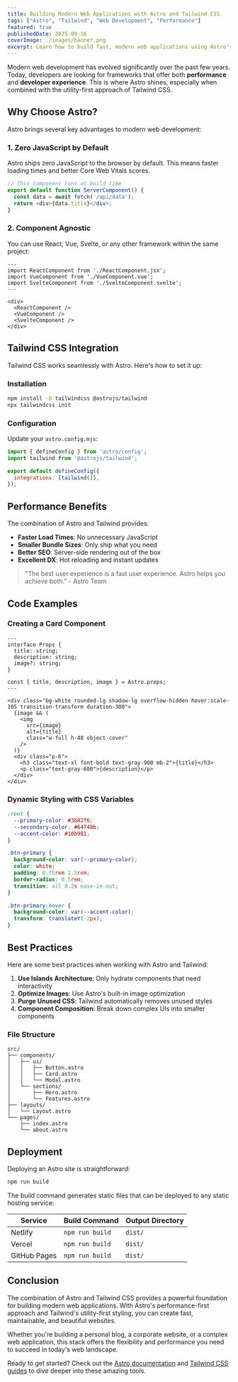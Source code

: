 ```yaml
---
title: Building Modern Web Applications with Astro and Tailwind CSS
tags: ["Astro", "Tailwind", "Web Development", "Performance"]
featured: true
publishedDate: 2025-09-16
coverImage: ./images/banner.png
excerpt: Learn how to build fast, modern web applications using Astro's static site generation capabilities combined with Tailwind CSS for styling.
---
```


Modern web development has evolved significantly over the past few years. Today, developers are looking for frameworks that offer both **performance** and **developer experience**. This is where Astro shines, especially when combined with the utility-first approach of Tailwind CSS.

## Why Choose Astro?

Astro brings several key advantages to modern web development:

### 1. Zero JavaScript by Default

Astro ships zero JavaScript to the browser by default. This means faster loading times and better Core Web Vitals scores.

```javascript
// This component runs at build time
export default function ServerComponent() {
  const data = await fetch('/api/data');
  return <div>{data.title}</div>;
}
```

### 2. Component Agnostic

You can use React, Vue, Svelte, or any other framework within the same project:

```astro
---
import ReactComponent from './ReactComponent.jsx';
import VueComponent from './VueComponent.vue';
import SvelteComponent from './SvelteComponent.svelte';
---

<div>
  <ReactComponent />
  <VueComponent />
  <SvelteComponent />
</div>
```

## Tailwind CSS Integration

Tailwind CSS works seamlessly with Astro. Here's how to set it up:

### Installation

```bash
npm install -D tailwindcss @astrojs/tailwind
npx tailwindcss init
```

### Configuration

Update your `astro.config.mjs`:

```javascript
import { defineConfig } from 'astro/config';
import tailwind from '@astrojs/tailwind';

export default defineConfig({
  integrations: [tailwind()],
});
```

## Performance Benefits

The combination of Astro and Tailwind provides:

- **Faster Load Times**: No unnecessary JavaScript
- **Smaller Bundle Sizes**: Only ship what you need
- **Better SEO**: Server-side rendering out of the box
- **Excellent DX**: Hot reloading and instant updates

> "The best user experience is a fast user experience. Astro helps you achieve both." - Astro Team

## Code Examples

### Creating a Card Component

```astro
---
interface Props {
  title: string;
  description: string;
  image?: string;
}

const { title, description, image } = Astro.props;
---

<div class="bg-white rounded-lg shadow-lg overflow-hidden hover:scale-105 transition-transform duration-300">
  {image && (
    <img 
      src={image} 
      alt={title}
      class="w-full h-48 object-cover"
    />
  )}
  <div class="p-6">
    <h3 class="text-xl font-bold text-gray-900 mb-2">{title}</h3>
    <p class="text-gray-600">{description}</p>
  </div>
</div>
```

### Dynamic Styling with CSS Variables

```css
:root {
  --primary-color: #3b82f6;
  --secondary-color: #64748b;
  --accent-color: #10b981;
}

.btn-primary {
  background-color: var(--primary-color);
  color: white;
  padding: 0.75rem 1.5rem;
  border-radius: 0.5rem;
  transition: all 0.2s ease-in-out;
}

.btn-primary:hover {
  background-color: var(--accent-color);
  transform: translateY(-2px);
}
```

## Best Practices

Here are some best practices when working with Astro and Tailwind:

1. **Use Islands Architecture**: Only hydrate components that need interactivity
2. **Optimize Images**: Use Astro's built-in image optimization
3. **Purge Unused CSS**: Tailwind automatically removes unused styles
4. **Component Composition**: Break down complex UIs into smaller components

### File Structure

```
src/
├── components/
│   ├── ui/
│   │   ├── Button.astro
│   │   ├── Card.astro
│   │   └── Modal.astro
│   └── sections/
│       ├── Hero.astro
│       └── Features.astro
├── layouts/
│   └── Layout.astro
└── pages/
    ├── index.astro
    └── about.astro
```

## Deployment

Deploying an Astro site is straightforward:

```bash
npm run build
```

The build command generates static files that can be deployed to any static hosting service:

| Service | Build Command | Output Directory |
|---------|---------------|------------------|
| Netlify | `npm run build` | `dist/` |
| Vercel | `npm run build` | `dist/` |
| GitHub Pages | `npm run build` | `dist/` |

## Conclusion

The combination of Astro and Tailwind CSS provides a powerful foundation for building modern web applications. With Astro's performance-first approach and Tailwind's utility-first styling, you can create fast, maintainable, and beautiful websites.

Whether you're building a personal blog, a corporate website, or a complex web application, this stack offers the flexibility and performance you need to succeed in today's web landscape.

Ready to get started? Check out the [Astro documentation](https://docs.astro.build) and [Tailwind CSS guides](https://tailwindcss.com/docs) to dive deeper into these amazing tools.
